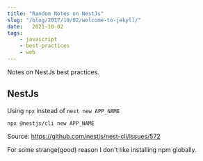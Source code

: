 ```yaml
---
title: "Random Notes on NestJs"
slug: "/blog/2017/10/02/welcome-to-jekyll/"
date:   2021-10-02
tags: 
    - javascript
    - best-practices
    - web
---
```


Notes on NestJs best practices.

## NestJs

Using `npx` instead of `nest new APP_NAME`

```
npx @nestjs/cli new APP_NAME
```

Source: https://github.com/nestjs/nest-cli/issues/572

For some strange(good) reason I don't like installing npm globally.


